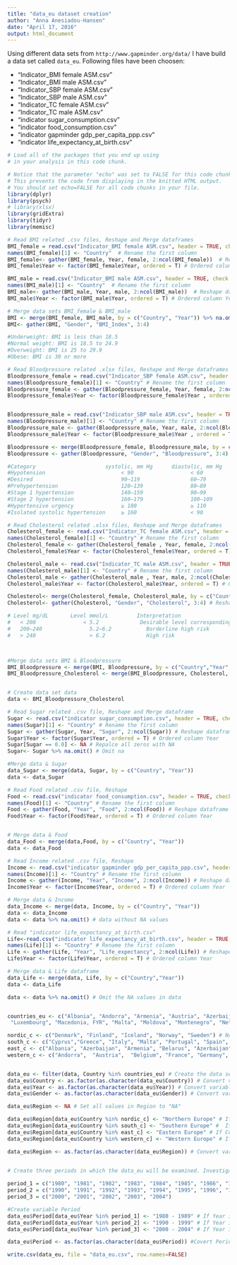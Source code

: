 ```yaml
---
title: "data_eu dataset creation"
author: "Anna Anesiadou-Hansen"
date: "April 17, 2016"
output: html_document
---
```


Using different data sets from `http://www.gapminder.org/data/` I have build a data set called `data_eu`. Following files have been choosen:

* "Indicator_BMI female ASM.csv"
* "Indicator_BMI male ASM.csv"
* "Indicator_SBP female ASM.csv"
* "Indicator_SBP male ASM.csv"
* "Indicator_TC female ASM.csv"
* "Indicator_TC male ASM.csv"
* "indicator sugar_consumption.csv"
* "indicator food_consumption.csv"
* "indicator gapminder gdp_per_capita_ppp.csv"
* "indicator life_expectancy_at_birth.csv"

```r
# Load all of the packages that you end up using
# in your analysis in this code chunk.

# Notice that the parameter "echo" was set to FALSE for this code chunk.
# This prevents the code from displaying in the knitted HTML output.
# You should set echo=FALSE for all code chunks in your file.
library(dplyr)
library(psych)
# library(xlsx)
library(gridExtra)
library(tidyr)
library(memisc)

# Read BMI related .csv files, Reshape and Merge dataframes
BMI_female = read.csv("Indicator_BMI female ASM.csv", header = TRUE, check.names = FALSE) # Read .csv file
names(BMI_female)[1] <- "Country"  # Rename the first column
BMI_female<- gather(BMI_female, Year, female, 2:ncol(BMI_female))  # Reshape dataframe
BMI_female$Year <- factor(BMI_female$Year, ordered = T) # Ordered column Year 

BMI_male = read.csv("Indicator_BMI male ASM.csv", header = TRUE, check.names = FALSE) # Read .csv file
names(BMI_male)[1] <- "Country"  # Rename the first column
BMI_male<- gather(BMI_male, Year, male, 2:ncol(BMI_male))  # Reshape dataframe
BMI_male$Year <- factor(BMI_male$Year, ordered = T) # Ordered column Year

# Merge data sets BMI_female & BMI_male
BMI <- merge(BMI_female, BMI_male, by = c("Country", "Year")) %>% na.omit()
BMI<- gather(BMI, "Gender", "BMI_Index", 3:4)

#Underweight: BMI is less than 18.5
#Normal weight: BMI is 18.5 to 24.9
#Overweight: BMI is 25 to 29.9
#Obese: BMI is 30 or more

# Read Bloodpressure related .xlsx files, Reshape and Merge dataframes
Bloodpressure_female = read.csv("Indicator_SBP female ASM.csv", header = TRUE, check.names = FALSE) # Read .csv file
names(Bloodpressure_female)[1] <- "Country" # Rename the first column
Bloodpressure_female <- gather(Bloodpressure_female, Year, female, 2:ncol(Bloodpressure_female)) # Reshape dataframe
Bloodpressure_female$Year <- factor(Bloodpressure_female$Year , ordered = T) # Ordered column Year


Bloodpressure_male = read.csv("Indicator_SBP male ASM.csv", header = TRUE, check.names = FALSE) # Read .csv file
names(Bloodpressure_male)[1] <- "Country" # Rename the first column
Bloodpressure_male <- gather(Bloodpressure_male, Year, male, 2:ncol(Bloodpressure_male)) # Reshape dataframe
Bloodpressure_male$Year <- factor(Bloodpressure_male$Year , ordered = T) # Ordered column Year

Bloodpressure <- merge(Bloodpressure_female, Bloodpressure_male, by = c("Country","Year"))  %>% na.omit() # Merge data sets Bloodpressure_female & Bloodpressure_male
Bloodpressure <- gather(Bloodpressure, "Gender", "Bloodpressure", 3:4)

#Category 	                   systolic, mm Hg 	    diastolic, mm Hg
#Hypotension                        < 90                  < 60
#Desired                            90–119                60–79
#Prehypertension                    120–139               80–89
#Stage 1 hypertension               140–159               90–99
#Stage 2 hypertension               160–179               100–109
#Hypertensive urgency               ≥ 180                 ≥ 110
#Isolated systolic hypertension     ≥ 160                 < 90

# Read Cholesterol related .xlsx files, Reshape and Merge dataframes
Cholesterol_female <- read.csv("Indicator_TC female ASM.csv", header = TRUE, check.names = FALSE) # Read .csv file
names(Cholesterol_female)[1] <- "Country" # Rename the first column
Cholesterol_female <- gather(Cholesterol_female , Year, female, 2:ncol(Cholesterol_female)) # Reshape dataframe
Cholesterol_female$Year <- factor(Cholesterol_female$Year, ordered = T) # Ordered column Year

Cholesterol_male <- read.csv("Indicator_TC male ASM.csv", header = TRUE, check.names = FALSE) # Read .csv file
names(Cholesterol_male)[1] <- "Country" # Rename the first column
Cholesterol_male <- gather(Cholesterol_male , Year, male, 2:ncol(Cholesterol_male)) # Reshape dataframe
Cholesterol_male$Year <- factor(Cholesterol_male$Year, ordered = T) # Ordered column Year

Cholesterol<- merge(Cholesterol_female, Cholesterol_male, by = c("Country", "Year")) %>% na.omit()# Merge data sets Cholesterol_female & Cholesterol_male
Cholesterol<- gather(Cholesterol, "Gender", "Cholesterol", 3:4) # Reshape dataframe

# Level mg/dL 	    Level mmol/L 	     Interpretation
#   < 200 	            < 5.2 	          Desirable level corresponding to lower risk for heart disease
#   200–240 	          5.2–6.2 	        Borderline high risk
#   > 240 	              > 6.2 	        High risk



#Merge data sets BMI & Bloodpressure
BMI_Bloodpressure <- merge(BMI, Bloodpressure, by = c("Country","Year", "Gender")) %>% na.omit() 
BMI_Bloodpressure_Cholesterol <- merge(BMI_Bloodpressure, Cholesterol, by = c("Country", "Year", "Gender"))


# Create data set data
data <- BMI_Bloodpressure_Cholesterol 

# Read Sugar related .csv file, Reshape and Merge dataframe
Sugar <- read.csv("indicator sugar_consumption.csv", header = TRUE, check.names = FALSE) # Read .csv file
names(Sugar)[1] <- "Country" # Rename the first column
Sugar <- gather(Sugar, Year, "Sugar", 2:ncol(Sugar)) # Reshape dataframe
Sugar$Year <- factor(Sugar$Year, ordered = T) # Ordered column Year
Sugar[Sugar == 0.0] <- NA # Repalce all zeros with NA
Sugar<- Sugar %>% na.omit() # Omit na

#Merge data & Sugar
data_Sugar <- merge(data, Sugar, by = c("Country", "Year"))
data <- data_Sugar

# Read Food related .csv file, Reshape 
Food <- read.csv("indicator food_consumption.csv", header = TRUE, check.names = FALSE) # Read .csv file
names(Food)[1] <- "Country" # Rename the first column
Food <- gather(Food, "Year", "Food", 2:ncol(Food)) # Reshape dataframe
Food$Year <- factor(Food$Year, ordered = T) # Ordered column Year


# Merge data & Food
data_Food <- merge(data,Food, by = c("Country", "Year"))
data <- data_Food

# Read Income related .csv file, Reshape
Income <- read.csv("indicator gapminder gdp_per_capita_ppp.csv", header = TRUE, check.names = FALSE) # Read .csv file
names(Income)[1] <- "Country" # Rename the first column
Income <- gather(Income, "Year", "Income", 2:ncol(Income)) # Reshape dataframe
Income$Year <- factor(Income$Year, ordered = T) # Ordered column Year

# Merge data & Income
data_Income <- merge(data, Income, by = c("Country", "Year"))
data <- data_Income
data <- data %>% na.omit() # data without NA values

# Read "indicator life_expectancy_at_birth.csv"
Life<-read.csv("indicator life_expectancy_at_birth.csv", header = TRUE, check.names = FALSE) # Read .csv file
names(Life)[1] <- "Country" # Rename the first column
Life <- gather(Life, "Year", "Life_expectancy", 2:ncol(Life)) # Reshape dataframe
Life$Year <- factor(Life$Year, ordered = T) # Ordered column Year

# Merge data & Life dataframe
data_Life <- merge(data, Life, by = c("Country","Year"))
data <- data_Life

data <- data %>% na.omit() # Omit the NA values in data


countries_eu <- c("Albania", "Andorra", "Armenia", "Austria", "Azerbaijan", "Belarus", "Belgium", "Bosnia and Herzegovina", "Bulgaria", "Croatia", "Cyprus", "Czech Rep.", "Denmark", "Estonia", "Finland", "France", "Georgia","Germany", "Greece", "Hungary", "Iceland", "Ireland", "Italy", "Kazakhstan", "Latvia"," Lithuania", 
 "Luxembourg", "Macedonia, FYR", "Malta", "Moldova", "Montenegro", "Netherlands", "Norway", "Poland", "Portugal", "Romania", "Russia", "Serbia", "Slovak Republic", "Slovenia", "Spain", "Sweden", "Switzerland", "Turkey", "Ukraine", "United Kingdom") # EU countries 

nordic_c <- c("Denmark", "Finland", "Iceland", "Norway", "Sweden") # Northern countries 
south_c <- c("Cyprus","Greece", "Italy", "Malta", "Portugal", "Spain", "Turkey" ) # Southern countries
east_c <- c("Albania", "Azerbaijan", "Armenia", "Belarus", "Azerbaijan", "Bosnia and Herzegovina", "Bulgaria", "Croatia", "Czech Rep.", "Estonia", "Georgia", "Hungary",  "Kazakhstan", "Latvia"," Lithuania",  "Macedonia, FYR",  "Moldova", "Montenegro", "Poland", "Romania", "Russia", "Serbia", "Slovak Republic", "Slovenia", "Ukraine") # Eastern countries
western_c <- c("Andorra",  "Austria",  "Belgium", "France", "Germany", "Ireland", "Luxembourg", "Netherlands", "Switzerland", "United Kingdom") # Western countries


data_eu <- filter(data, Country %in% countries_eu) # Create the data set data_eu, which is subset of data. Contains only european countries
data_eu$Country <- as.factor(as.character(data_eu$Country)) # Convert variable Country to factor
data_eu$Year <- as.factor(as.character(data_eu$Year)) # Convert variable Year to factor
data_eu$Gender <- as.factor(as.character(data_eu$Gender)) # Convert variable Gender to factor

data_eu$Region <- NA # Set all values in Region to "NA"

data_eu$Region[data_eu$Country %in% nordic_c] <- "Northern Europe" # If Country located in Northern Europe set Region to "Northern Europe"
data_eu$Region[data_eu$Country %in% south_c] <- "Southern Europe" #  If Country located in Southern Europe set Region to "Southern Europe"
data_eu$Region[data_eu$Country %in% east_c] <- "Eastern Europe" # If Country located in Eastern Europe set Region to "Eastern Europe"
data_eu$Region[data_eu$Country %in% western_c] <- "Western Europe" # If Country located in Western Europe set Region to "Western Europe"

data_eu$Region <- as.factor(as.character(data_eu$Region)) # Convert variable Region to factor
     

# Create three periods in which the data_eu will be examined. Investigate the data_eu in one period many details can be discovered.

period_1 = c("1980", "1981", "1982", "1983", "1984", "1985", "1986", "1987", "1988", "1989")
period_2 = c("1990", "1991", "1992", "1993", "1994", "1995", "1996", "1997", "1998", "1999")
period_3 = c("2000", "2001", "2002", "2003", "2004")

#Create variable Period
data_eu$Period[data_eu$Year %in% period_1] <- "1980 - 1989" # If Year in period_1 set Period to "1980 - 1989"
data_eu$Period[data_eu$Year %in% period_2] <- "1990 - 1999" # If Year in period_2 set Period to "1990 - 1999"
data_eu$Period[data_eu$Year %in% period_3] <- "2000 - 2004" # If Year in period_3 set Period to "2000 - 2004"

data_eu$Period <- as.factor(as.character(data_eu$Period)) #Covert Period to factor

```



```r
write.csv(data_eu, file = "data_eu.csv", row.names=FALSE)
```


